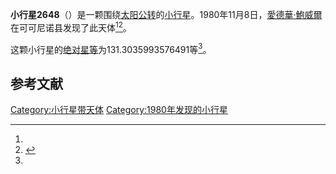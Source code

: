 {{Infobox planet
| bgcolour = #FFFFC0
| name = 2648 Owa
| symbol = 
| image = 
| caption = 
| discovery = yes
| discovery_ref = 
| discoverer = [[愛德華·鮑威爾|愛德華·鮑威爾]]
| discovery_site = [[可可尼诺县|可可尼诺县]] 
| discovered = 1980年11月8日
| designations = yes
| mp_name = 
| named_after = 
| alt_names = 1980 VJ/ 1926 VD / 1953 TJ
| mp_category = [[主带小行星|主带小行星]]
| orbit_ref = <ref name="a">[http://ssd.jpl.nasa.gov/sbdb.cgi?sstr=2648 2648 Owa] {{Wayback|url=http://ssd.jpl.nasa.gov/sbdb.cgi?sstr=2648 |date=20210717073125 }}，小行星數據庫瀏覽器（JPL Small-Body Database Browser）－[[美国国家航空航天局|美国国家航空航天局]]喷气推进实验室</ref>
| epoch = 2456400.5 (2013年4月18日更新)
| aphelion = {{convert|2.642503484914789|AU|km|3|abbr=on|lk=out}}
| perihelion = {{convert|1.858655038904506|AU|km|3|abbr=on}}
| semimajor = {{convert|2.250579261909647|AU|km|3|abbr=on}}
| eccentricity = 0.17414371
| period = 1233.218116 [[日|日]]<br />3.38[[儒略年|儒略年]]
| avg_speed = 
| inclination = 4.798246176914974
| asc_node = 279.9799106073545
| mean_anomaly = 
| arg_peri = 131.3035993576491
| satellites = 
| physical_characteristics = yes
| dimensions = 
| mass = 
| density = 
| surface_grav = 
| escape_velocity = 
| sidereal_day = 
| axial_tilt = 
| pole_ecliptic_lat = 
| pole_ecliptic_lon = 
| albedo = 
| temperatures= 
| temp_name1 = 
| mean_temp_1 = 
| max_temp_1 = 
| temp_name2 = 
| max_temp_2 = 
| spectral_type = 
| abs_magnitude = 131.3035993576491
}}

'''小行星2648'''（{{lang-en|2648 Owa}}）是一颗围绕[[太阳|太阳]][[公转|公转]]的[[小行星|小行星]]。1980年11月8日，[[愛德華·鮑威爾|愛德華·鮑威爾]]在可可尼诺县发现了此天体<ref name="a" /><ref>{{cite news|title=小行星列表|url=http://cfa-www.harvard.edu/iau/lists/NumberedMPs.txt|accessdate=2013-07-08|newspaper=哈佛大学|archive-date=2008-05-17|archive-url=https://web.archive.org/web/20080517010638/http://cfa-www.harvard.edu/iau/lists/NumberedMPs.txt|dead-url=no}}</ref>。

这颗小行星的[[绝对星等|绝对星等]]为131.3035993576491等<ref name="a" />。

==参考文献==
{{reflist}}
{{Minor Planet Number|[[小行星2647|小行星2647]]|[[小行星2649|小行星2649]]}}

{{小天体}}

[[Category:小行星带天体|Category:小行星带天体]]
[[Category:1980年发现的小行星|Category:1980年发现的小行星]]

{{asteroid-stub}}
